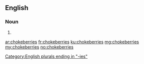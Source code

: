 ==English==

===Noun===
{{head|en}}

# {{plural of|chokeberry}}

[[Category:English plurals ending in "-ies"]]

[[ar:chokeberries]]
[[fr:chokeberries]]
[[ku:chokeberries]]
[[mg:chokeberries]]
[[my:chokeberries]]
[[no:chokeberries]]